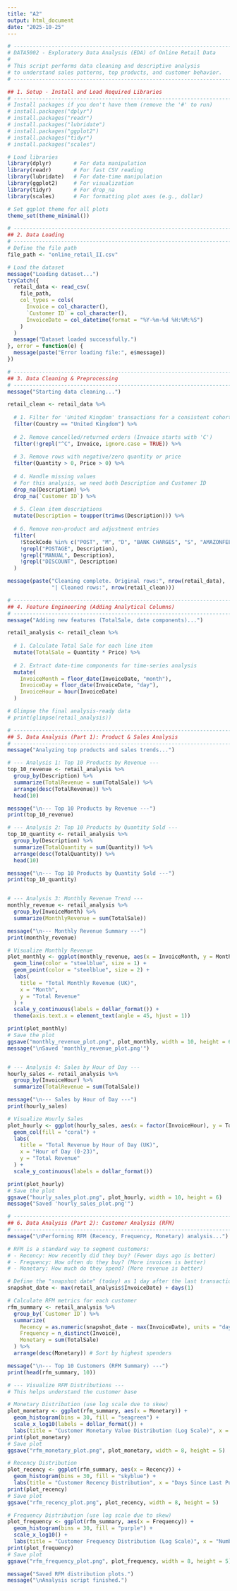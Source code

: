 ```yaml
---
title: "A2"
output: html_document
date: "2025-10-25"
---
```



```r
# ---------------------------------------------------------------------------
# DATA5002 - Exploratory Data Analysis (EDA) of Online Retail Data
#
# This script performs data cleaning and descriptive analysis
# to understand sales patterns, top products, and customer behavior.
# ---------------------------------------------------------------------------

## 1. Setup - Install and Load Required Libraries
# ---------------------------------------------------------------------------
# Install packages if you don't have them (remove the '#' to run)
# install.packages("dplyr")
# install.packages("readr")
# install.packages("lubridate")
# install.packages("ggplot2")
# install.packages("tidyr")
# install.packages("scales")

# Load libraries
library(dplyr)       # For data manipulation
library(readr)       # For fast CSV reading
library(lubridate)   # For date-time manipulation
library(ggplot2)     # For visualization
library(tidyr)       # For drop_na
library(scales)      # For formatting plot axes (e.g., dollar)

# Set ggplot theme for all plots
theme_set(theme_minimal())

```

```r
# ---------------------------------------------------------------------------
## 2. Data Loading
# ---------------------------------------------------------------------------
# Define the file path
file_path <- "online_retail_II.csv"

# Load the dataset
message("Loading dataset...")
tryCatch({
  retail_data <- read_csv(
    file_path,
    col_types = cols(
      Invoice = col_character(),
      `Customer ID` = col_character(),
      InvoiceDate = col_datetime(format = "%Y-%m-%d %H:%M:%S")
    )
  )
  message("Dataset loaded successfully.")
}, error = function(e) {
  message(paste("Error loading file:", e$message))
})

```

```r
# ---------------------------------------------------------------------------
## 3. Data Cleaning & Preprocessing
# ---------------------------------------------------------------------------
message("Starting data cleaning...")

retail_clean <- retail_data %>%
  
  # 1. Filter for 'United Kingdom' transactions for a consistent cohort
  filter(Country == "United Kingdom") %>%
  
  # 2. Remove cancelled/returned orders (Invoice starts with 'C')
  filter(!grepl("^C", Invoice, ignore.case = TRUE)) %>%
  
  # 3. Remove rows with negative/zero quantity or price
  filter(Quantity > 0, Price > 0) %>%
  
  # 4. Handle missing values
  # For this analysis, we need both Description and Customer ID
  drop_na(Description) %>%
  drop_na(`Customer ID`) %>%
  
  # 5. Clean item descriptions
  mutate(Description = toupper(trimws(Description))) %>%
  
  # 6. Remove non-product and adjustment entries
  filter(
    !StockCode %in% c("POST", "M", "D", "BANK CHARGES", "S", "AMAZONFEE", "CRUK", "DOT"),
    !grepl("POSTAGE", Description),
    !grepl("MANUAL", Description),
    !grepl("DISCOUNT", Description)
  )

message(paste("Cleaning complete. Original rows:", nrow(retail_data),
              "| Cleaned rows:", nrow(retail_clean)))
```

```r
# ---------------------------------------------------------------------------
## 4. Feature Engineering (Adding Analytical Columns)
# ---------------------------------------------------------------------------
message("Adding new features (TotalSale, date components)...")

retail_analysis <- retail_clean %>%
  
  # 1. Calculate Total Sale for each line item
  mutate(TotalSale = Quantity * Price) %>%
  
  # 2. Extract date-time components for time-series analysis
  mutate(
    InvoiceMonth = floor_date(InvoiceDate, "month"),
    InvoiceDay = floor_date(InvoiceDate, "day"),
    InvoiceHour = hour(InvoiceDate)
  )

# Glimpse the final analysis-ready data
# print(glimpse(retail_analysis))

```

```r
# ---------------------------------------------------------------------------
## 5. Data Analysis (Part 1): Product & Sales Analysis
# ---------------------------------------------------------------------------
message("Analyzing top products and sales trends...")

# --- Analysis 1: Top 10 Products by Revenue ---
top_10_revenue <- retail_analysis %>%
  group_by(Description) %>%
  summarize(TotalRevenue = sum(TotalSale)) %>%
  arrange(desc(TotalRevenue)) %>%
  head(10)

message("\n--- Top 10 Products by Revenue ---")
print(top_10_revenue)

# --- Analysis 2: Top 10 Products by Quantity Sold ---
top_10_quantity <- retail_analysis %>%
  group_by(Description) %>%
  summarize(TotalQuantity = sum(Quantity)) %>%
  arrange(desc(TotalQuantity)) %>%
  head(10)

message("\n--- Top 10 Products by Quantity Sold ---")
print(top_10_quantity)


# --- Analysis 3: Monthly Revenue Trend ---
monthly_revenue <- retail_analysis %>%
  group_by(InvoiceMonth) %>%
  summarize(MonthlyRevenue = sum(TotalSale))

message("\n--- Monthly Revenue Summary ---")
print(monthly_revenue)

# Visualize Monthly Revenue
plot_monthly <- ggplot(monthly_revenue, aes(x = InvoiceMonth, y = MonthlyRevenue)) +
  geom_line(color = "steelblue", size = 1) +
  geom_point(color = "steelblue", size = 2) +
  labs(
    title = "Total Monthly Revenue (UK)",
    x = "Month",
    y = "Total Revenue"
  ) +
  scale_y_continuous(labels = dollar_format()) +
  theme(axis.text.x = element_text(angle = 45, hjust = 1))

print(plot_monthly)
# Save the plot
ggsave("monthly_revenue_plot.png", plot_monthly, width = 10, height = 6)
message("\nSaved 'monthly_revenue_plot.png'")


# --- Analysis 4: Sales by Hour of Day ---
hourly_sales <- retail_analysis %>%
  group_by(InvoiceHour) %>%
  summarize(TotalRevenue = sum(TotalSale))

message("\n--- Sales by Hour of Day ---")
print(hourly_sales)

# Visualize Hourly Sales
plot_hourly <- ggplot(hourly_sales, aes(x = factor(InvoiceHour), y = TotalRevenue)) +
  geom_col(fill = "coral") +
  labs(
    title = "Total Revenue by Hour of Day (UK)",
    x = "Hour of Day (0-23)",
    y = "Total Revenue"
  ) +
  scale_y_continuous(labels = dollar_format())

print(plot_hourly)
# Save the plot
ggsave("hourly_sales_plot.png", plot_hourly, width = 10, height = 6)
message("Saved 'hourly_sales_plot.png'")

```

```r
# ---------------------------------------------------------------------------
## 6. Data Analysis (Part 2): Customer Analysis (RFM)
# ---------------------------------------------------------------------------
message("\nPerforming RFM (Recency, Frequency, Monetary) analysis...")

# RFM is a standard way to segment customers:
# - Recency: How recently did they buy? (Fewer days ago is better)
# - Frequency: How often do they buy? (More invoices is better)
# - Monetary: How much do they spend? (More revenue is better)

# Define the "snapshot date" (today) as 1 day after the last transaction
snapshot_date <- max(retail_analysis$InvoiceDate) + days(1)

# Calculate RFM metrics for each customer
rfm_summary <- retail_analysis %>%
  group_by(`Customer ID`) %>%
  summarize(
    Recency = as.numeric(snapshot_date - max(InvoiceDate), units = "days"),
    Frequency = n_distinct(Invoice),
    Monetary = sum(TotalSale)
  ) %>%
  arrange(desc(Monetary)) # Sort by highest spenders

message("\n--- Top 10 Customers (RFM Summary) ---")
print(head(rfm_summary, 10))

# --- Visualize RFM Distributions ---
# This helps understand the customer base

# Monetary Distribution (use log scale due to skew)
plot_monetary <- ggplot(rfm_summary, aes(x = Monetary)) +
  geom_histogram(bins = 30, fill = "seagreen") +
  scale_x_log10(labels = dollar_format()) +
  labs(title = "Customer Monetary Value Distribution (Log Scale)", x = "Total Spend")
print(plot_monetary)
# Save plot
ggsave("rfm_monetary_plot.png", plot_monetary, width = 8, height = 5)

# Recency Distribution
plot_recency <- ggplot(rfm_summary, aes(x = Recency)) +
  geom_histogram(bins = 30, fill = "skyblue") +
  labs(title = "Customer Recency Distribution", x = "Days Since Last Purchase")
print(plot_recency)
# Save plot
ggsave("rfm_recency_plot.png", plot_recency, width = 8, height = 5)

# Frequency Distribution (use log scale due to skew)
plot_frequency <- ggplot(rfm_summary, aes(x = Frequency)) +
  geom_histogram(bins = 30, fill = "purple") +
  scale_x_log10() +
  labs(title = "Customer Frequency Distribution (Log Scale)", x = "Number of Invoices")
print(plot_frequency)
# Save plot
ggsave("rfm_frequency_plot.png", plot_frequency, width = 8, height = 5)

message("Saved RFM distribution plots.")
message("\nAnalysis script finished.")
```





